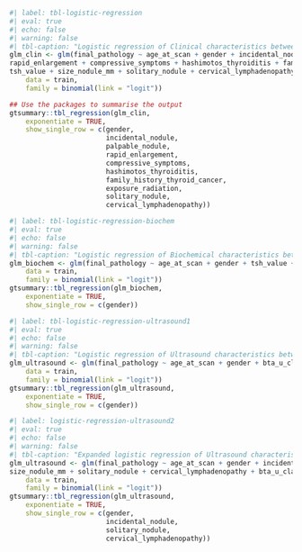 
```r
#| label: tbl-logistic-regression
#| eval: true
#| echo: false
#| warning: false
#| tbl-caption: "Logistic regression of Clinical characteristics between benign and malignant thyrioid nodules."
glm_clin <- glm(final_pathology ~ age_at_scan + gender + incidental_nodule + palpable_nodule +
rapid_enlargement + compressive_symptoms + hashimotos_thyroiditis + family_history_thyroid_cancer + exposure_radiation +
tsh_value + size_nodule_mm + solitary_nodule + cervical_lymphadenopathy,
    data = train,
    family = binomial(link = "logit"))

## Use the packages to summarise the output
gtsummary::tbl_regression(glm_clin,
    exponentiate = TRUE,
    show_single_row = c(gender,
                        incidental_nodule,
                        palpable_nodule,
                        rapid_enlargement,
                        compressive_symptoms,
                        hashimotos_thyroiditis,
                        family_history_thyroid_cancer,
                        exposure_radiation,
                        solitary_nodule,
                        cervical_lymphadenopathy))

```

```r
#| label: tbl-logistic-regression-biochem
#| eval: true
#| echo: false
#| warning: false
#| tbl-caption: "Logistic regression of Biochemical characteristics between benign and malignant thyrioid nodules."
glm_biochem <- glm(final_pathology ~ age_at_scan + gender + tsh_value + albumin + lymphocytes + monocyte,
    data = train,
    family = binomial(link = "logit"))
gtsummary::tbl_regression(glm_biochem,
    exponentiate = TRUE,
    show_single_row = c(gender))
```


```r
#| label: tbl-logistic-regression-ultrasound1
#| eval: true
#| echo: false
#| warning: false
#| tbl-caption: "Logistic regression of Ultrasound characteristics between benign and malignant thyrioid nodules."
glm_ultrasound <- glm(final_pathology ~ age_at_scan + gender + bta_u_classification + thy_classification,
    data = train,
    family = binomial(link = "logit"))
gtsummary::tbl_regression(glm_ultrasound,
    exponentiate = TRUE,
    show_single_row = c(gender))
```

```r
#| label: logistic-regression-ultrasound2
#| eval: true
#| echo: false
#| warning: false
#| tbl-caption: "Expanded logistic regression of Ultrasound characteristics between benign and malignant thyroid noduules."
glm_ultrasound <- glm(final_pathology ~ age_at_scan + gender + incidental_nodule + tsh_value +
size_nodule_mm + solitary_nodule + cervical_lymphadenopathy + bta_u_classification + thy_classification,
    data = train,
    family = binomial(link = "logit"))
gtsummary::tbl_regression(glm_ultrasound,
    exponentiate = TRUE,
    show_single_row = c(gender,
                        incidental_nodule,
                        solitary_nodule,
                        cervical_lymphadenopathy))
```
